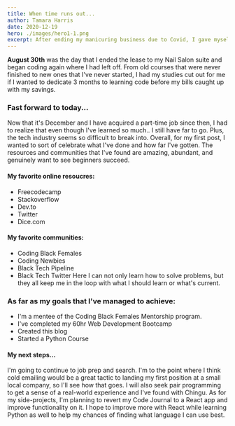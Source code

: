 ```yaml
---
title: When time runs out...
author: Tamara Harris
date: 2020-12-19
hero: ./images/hero1-1.png
excerpt: After ending my manicuring business due to Covid, I gave myself 3 months to dive into coding full-time.
---
```


**August 30th** was the day that I ended the lease to my Nail Salon suite and began coding again where I had left off. From old courses that were never finished to new ones that I've never started, I had my studies cut out for me if I wanted to dedicate 3 months to learning code before my bills caught up with my savings.

### Fast forward to today...

Now that it's December and I have acquired a part-time job since then, I had to realize that even though I've learned so much.. I still have far to go. Plus, the tech industry seems so difficult to break into. Overall, for my first post, I wanted to sort of celebrate what I've done and how far I've gotten. 
The resources and communities that I've found are amazing, abundant, and genuinely want to see beginners succeed.

#### My favorite online resoucres:
- Freecodecamp
- Stackoverflow
- Dev.to
- Twitter
- Dice.com

#### My favorite communities:
- Coding Black Females
- Coding Newbies
- Black Tech Pipeline
- Black Tech Twitter
Here I can not only learn how to solve problems, but they all keep me in the loop with what I should learn or what's current.

### As far as my goals that I've managed to achieve:
* I'm a mentee of the Coding Black Females Mentorship program. 
* I've completed my 60hr Web Development Bootcamp
* Created this blog
* Started a Python Course

#### My next steps...

 I'm going to continue to job prep and search. I'm to the point where I think cold emailing would be a great tactic to landing my first position at a small local company, so I'll see how that goes. I will also seek pair programming to get a sense of a real-world experience and I've found with Chingu.
As for my side-projects, I'm planning to revert my Code Journal to a React app and improve functionality on it.
I hope to improve more with React while learning Python as well to help my chances of finding what language I can use best.




